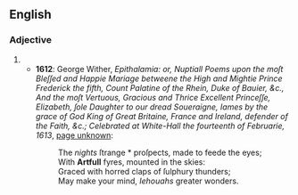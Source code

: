 ==English==

===Adjective===
{{en-adj}}

# {{obsolete spelling of|artful|lang=en}}
#* '''1612''': George Wither, ''Epithalamia: or, Nuptiall Poems upon the moſt Bleſſed and Happie Mariage betweene the High and Mightie Prince Frederick the fifth, Count Palatine of the Rhein, Duke of Bauier, &c., And the moſt Vertuous, Gracious and Thrice Excellent Princeſſe, Elizabeth, ſole Daughter to our dread Soueraigne, Iames by the grace of God King of Great Britaine, France and Ireland, defender of the Faith, &c.; Celebrated at White-Hall the fourteenth of Februarie, 1613'', [http://books.google.co.uk/books?id=Wlj902XoqkkC&pg=PT18&dq=%22artfull%22&hl=en&ei=DbhZTJyTAYj44ganp6CKDQ&sa=X&oi=book_result&ct=result&resnum=4&ved=0CDkQ6AEwAw#v=onepage&q=%22artfull%22&f=false page unknown]:
#*: The ''nights'' ſtrange * proſpects, made to feede the eyes;<br/>With '''Artfull''' fyres, mounted in the skies:<br/>Graced with horred claps of ſulphury thunders;<br/>May make your mind, ''Iehouahs'' greater wonders.